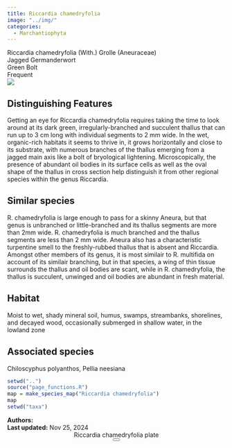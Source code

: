 ```yaml
---
title: Riccardia chamedryfolia
image: "../img/"
categories:
  - Marchantiophyta
---
```


<div class="info-panel">
 <div class="info-top">
  <div class="taxon-scientific"><span class="taxon-name">Riccardia chamedryfolia</span> <span class="taxon-authority">(With.) Grolle</span> <span class="taxon-family">(Aneuraceae)</span></div>
  <div class="taxon-common">Jagged Germanderwort</div>
 </div>
 <div class="info-bottom">
  <div class="taxon-qnd">Green Bolt</div>
  <div class="taxon-abundance">Frequent</div>
 </div>
</div>
<div class="imerss-content-frame">
 <div class="imerss-image-header">
  <div class="imerss-image-holder imerss-column-left" data-toggle="tooltip" style="background-image: url(../img/)" title="">
  </div>

  <div class="imerss-image-holder imerss-column-right" data-toggle="tooltip" style="background-image: url(../img/)" title="">
  </div>
 
 </div>
 <div class="imerss-content-lower">
  <div class="imerss-column-left">
  <div class="tab-microscope" data-micromodal-trigger="modal-plate">
  <img src="../img/bryo guide microscope.png"/>
  </div>

<h2>Distinguishing Features</h2>

Getting an eye for Riccardia chamedryfolia requires taking the time to look around at its dark green, irregularly-branched and succulent thallus that can run up to 3 cm long with individual segments to 2 mm wide. In the wet, organic-rich habitats it seems to thrive in, it grows horizontally and close to its substrate, with numerous branches of the thallus emerging from a jagged main axis like a bolt of bryological lightening. Microscopically, the presence of abundant oil bodies in its surface cells as well as the oval shape of the thallus in cross section help distinguish it from other regional species within the genus Riccardia. 

<h2>Similar species</h2>

R. chamedryfolia is large enough to pass for a skinny Aneura, but that genus is unbranched or little-branched and its thallus segments are more than 2mm wide. R. chamedryfolia is much branched and the thallus segments are less than 2 mm wide. Aneura also has a characteristic turpentine smell to the freshly-rubbed thallus that is absent and Riccardia. Amongst other members of its genus, it is most similair to R. multifida on account of its similair branching, but in that species, a wing of thin tissue surrounds the thallus and oil bodies are scant, while in R. chamedryfolia, the thallus is succulent, unwinged and oil bodies are abundant in fresh material. 

<h2>Habitat</h2>

Moist to wet, shady mineral soil, humus, swamps, streambanks, shorelines, and decayed wood, occasionally submerged in shallow water, in the lowland zone

<h2>Associated species</h2>

Chiloscyphus polyanthos, Pellia neesiana
</div>

<div class="imerss-column-right">

<div class="imerss-image-holder imerss-column-right" data-toggle="tooltip" style="background-image: url(../img/)" title="">
</div>

<div class="imerss-map-holder">
```r
setwd("..")
source("page_functions.R")
map = make_species_map("Riccardia chamedryfolia")
map
setwd("taxa")
```
</div>

</div>

</div>
</div>

<div class="taxon-footer">
 <div class="taxon-authors"><b>Authors:</b> <span></span></div>
 <div class="taxon-update"><b>Last updated:</b> <span>Nov 25, 2024</span></div>
</div>

<div class="modal micromodal-slide" id="modal-plate" aria-hidden="true">
 <div class="modal__overlay" tabindex="-1" data-micromodal-close>
  <div class="modal__container" role="dialog" aria-modal="true" aria-labelledby="modal-plate-title" >
   <header class="modal__header">
   <div class="modal__title" id="modal-plate-title">
  Riccardia chamedryfolia plate
   </div>
   <button class="modal__close" aria-label="Close" data-micromodal-close></button>
   </header>
  <div class="modal__content" id="modal-plate-content">
   <div class="imerss-image-holder" data-toggle="tooltip" style="background-image: url(../img/)" title="">
  </div>
  </div>
  </div>
 </div>
</div>

<script src="../js/micromodal.min.js"></script>
<link href="../css/style-taxon.css" rel="stylesheet">
<link href="../css/micromodal.css" rel="stylesheet">

<script>
MicroModal.init();
</script>

